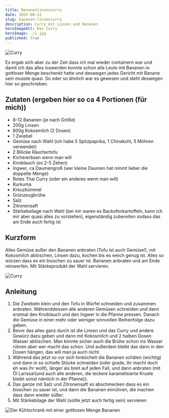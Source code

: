 ```yaml
---
title: Bananenlinsencurry
date: 2025-08-31
slug: bananen-linsencurry
description: Curry mit Linsen und Bananen
heroImageAlt: Das Curry
heroImage: ./1.jpg
published: true
---
```


![Curry](./1.jpg)

Es ergab sich aber zu der Zeit dass ich mal wieder containern war und damit ich das alles loswerden konnte schon alle Leute mit Bananen in gottloser Menge beschenkt hatte und deswegen jedes Gericht mit Banane sein musste quasi. So oder so ähnlich war es gewesen und steht deswegen hier so geschrieben.

## Zutaten (ergeben hier so ca 4 Portionen (für mich))

* 8-12 Bananen (je nach Größe)
* 200g Linsen
* 800g Kokosmilch (2 Dosen)
* 1 Zwiebel
* Gemüse nach Wahl (ich habe 5 Spitzpaprika, 1 Chinakohl, 5 Möhren verwendet)
* 2 Blöcke Räuchertofu
* Kichererbsen wenn man will
* Knoblauch (so 2-5 Zehen)
* Ingwer, ca Daumengroß (wer kleine Daumen hat nimmt lieber die doppelte Menge)
* Rotes Thai Curry (oder ein anderes wenn man will)
* Kurkuma
* Kreuzkümmel
* Grünzeugbrühe
* Salz
* Zitronensaft
* Stärkebeilage nach Wahl (bei mir waren es Backofenkartoffeln, kann ich mir aber quasi alles zu vorstellen), eigenständig zubereiten sodass das am Ende auch fertig ist

## Kurzform
Alles Gemüse außer den Bananen anbraten (Tofu ist auch Gemüse!), mit Kokosmilch ablöschen, Linsen dazu, kochen bis es weich genug ist. Alles so würzen dass es ein bisschen zu sauer ist. Bananen anbraten und am Ende reinwerfen. Mit Stärkeprodukt der Wahl servieren.

![Curry](./3.jpg)

## Anleitung

1. Die Zwiebeln klein und den Tofu in Würfel schneiden und zusammen anbraten. Währenddessen alle anderen Gemüsen schneiden und dann erstmal den Knoblauch und den Ingwer in die Pfanne pressen. Danach die Gemüse in einer mehr oder weniger sinnvollen Reihenfolge dazu geben.
2. Bevor das alles ganz durch ist die Linsen und das Curry und andere Gewürz dazu geben und dann mit Kokosmilch und 2 halben Dosen Wasser ablöschen. Man könnte sicher auch die Brühe schon ins Wasser rühren aber wer macht das schon. Und außerdem bleibt das dann in den Dosen hängen, das will man ja auch nicht.
3. Während das jetzt so vor sich hinköchelt die Bananen schälen (wichtig) und dann in so schiefe Stücke schneiden (oder grade, ihr macht doch eh was ihr wollt), länger als breit auf jeden Fall, und dann anbraten (mit Öl Larissa!(und auch alle anderen, die leckere karamelisierte Kruste bleibt sonst nämlich in der Pfanne)).
4. Das ganze mit Salz und Zitronensaft so abschmecken dass es ein bisschen zu sauer ist, und dann die Bananen einrühren, die machen dass dann wieder süßer.
5. Mit Stärkebilage der Wahl (sollte jetzt auch fertig sein) servieren

![Der Kühlschrank mit einer gottlosen Menge Bananen](./2.jpg)